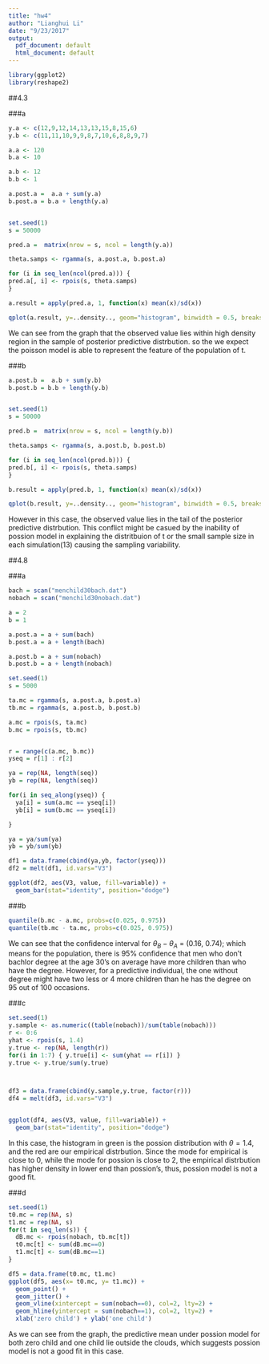 ```yaml
---
title: "hw4"
author: "Lianghui Li"
date: "9/23/2017"
output:
  pdf_document: default
  html_document: default
---
```


```r
library(ggplot2)
library(reshape2)
```



##4.3

###a

```r
y.a <- c(12,9,12,14,13,13,15,8,15,6) 
y.b <- c(11,11,10,9,9,8,7,10,6,8,8,9,7)

a.a <- 120
b.a <- 10

a.b <- 12
b.b <- 1

a.post.a =  a.a + sum(y.a) 
b.post.a = b.a + length(y.a)


set.seed(1)
s = 50000

pred.a =  matrix(nrow = s, ncol = length(y.a))

theta.samps <- rgamma(s, a.post.a, b.post.a)

for (i in seq_len(ncol(pred.a))) {
pred.a[, i] <- rpois(s, theta.samps)
}

a.result = apply(pred.a, 1, function(x) mean(x)/sd(x))

qplot(a.result, y=..density.., geom="histogram", binwidth = 0.5, breaks = seq(2,12, by = 1)) + geom_vline(xintercept = mean(y.a)/sd(y.a), color = 'red')

```


We can see from the graph that the observed value lies within high density region in the sample of posterior predictive distrbution. so the we expect the poisson model is able to represent the feature of the population of t.


###b

```r
a.post.b =  a.b + sum(y.b) 
b.post.b = b.b + length(y.b)


set.seed(1)
s = 50000

pred.b =  matrix(nrow = s, ncol = length(y.b))

theta.samps <- rgamma(s, a.post.b, b.post.b)

for (i in seq_len(ncol(pred.b))) {
pred.b[, i] <- rpois(s, theta.samps)
}

b.result = apply(pred.b, 1, function(x) mean(x)/sd(x))

qplot(b.result, y=..density.., geom="histogram", binwidth = 0.5, breaks = seq(2,8, by = 1)) + geom_vline(xintercept = mean(y.b)/sd(y.b), color = 'red')
```


However in this case, the observed value lies in the tail of the posterior predictive distrbution. This conflict might be casued by the inability of possion model in explaining the distritbuion of t or the small sample size in each simulation(13) causing the sampling variability.




##4.8


###a


```r
bach = scan("menchild30bach.dat")
nobach = scan("menchild30nobach.dat")
```




```r
a = 2
b = 1

a.post.a = a + sum(bach)
b.post.a = a + length(bach)

a.post.b = a + sum(nobach)
b.post.b = a + length(nobach)

set.seed(1)
s = 5000

ta.mc = rgamma(s, a.post.a, b.post.a)
tb.mc = rgamma(s, a.post.b, b.post.b)

a.mc = rpois(s, ta.mc)
b.mc = rpois(s, tb.mc)


r = range(c(a.mc, b.mc))
yseq = r[1] : r[2]

ya = rep(NA, length(seq))
yb = rep(NA, length(seq))

for(i in seq_along(yseq)) {
  ya[i] = sum(a.mc == yseq[i])
  yb[i] = sum(b.mc == yseq[i])

}

ya = ya/sum(ya)
yb = yb/sum(yb)

df1 = data.frame(cbind(ya,yb, factor(yseq)))
df2 = melt(df1, id.vars="V3")

ggplot(df2, aes(V3, value, fill=variable)) + 
  geom_bar(stat="identity", position="dodge")
```


###b


```r
quantile(b.mc - a.mc, probs=c(0.025, 0.975))
quantile(tb.mc - ta.mc, probs=c(0.025, 0.975))

```

We can see that the confidence interval for $\theta_B - \theta_A$ = (0.16, 0.74); which means for the population, there is 95% confidence that men who don't bachlor degree at the age 30's on average have more children than who have the degree. However, for a predictive individual, the one without degree might have two less or 4 more children than he has the degree on 95 out of 100 occasions.


###c


```r

set.seed(1)
y.sample <- as.numeric((table(nobach))/sum(table(nobach)))
r <- 0:6
yhat <- rpois(s, 1.4)
y.true <- rep(NA, length(r))
for(i in 1:7) { y.true[i] <- sum(yhat == r[i]) }
y.true <- y.true/sum(y.true)



df3 = data.frame(cbind(y.sample,y.true, factor(r)))
df4 = melt(df3, id.vars="V3")


ggplot(df4, aes(V3, value, fill=variable)) + 
  geom_bar(stat="identity", position="dodge")

```


In this case, the histogram in green is the possion distribution with $\theta = 1.4$, and the red are our empirical distrbution. Since the mode for empirical is close to 0, while the mode for possion is close to 2, the empirical distrbution has higher density in lower end than possion's, thus, possion model is not a good fit.

###d

```r
set.seed(1)
t0.mc = rep(NA, s)
t1.mc = rep(NA, s)
for(t in seq_len(s)) {
  dB.mc <- rpois(nobach, tb.mc[t])
  t0.mc[t] <- sum(dB.mc==0)
  t1.mc[t] <- sum(dB.mc==1)
}

df5 = data.frame(t0.mc, t1.mc)
ggplot(df5, aes(x= t0.mc, y= t1.mc)) + 
  geom_point() + 
  geom_jitter() +
  geom_vline(xintercept = sum(nobach==0), col=2, lty=2) +
  geom_hline(yintercept = sum(nobach==1), col=2, lty=2) +
  xlab('zero child') + ylab('one child')
```

As we can see from the graph, the predictive mean under possion model for both zero child and one child lie outside the clouds, which suggests possion model is not a good fit in this case.

